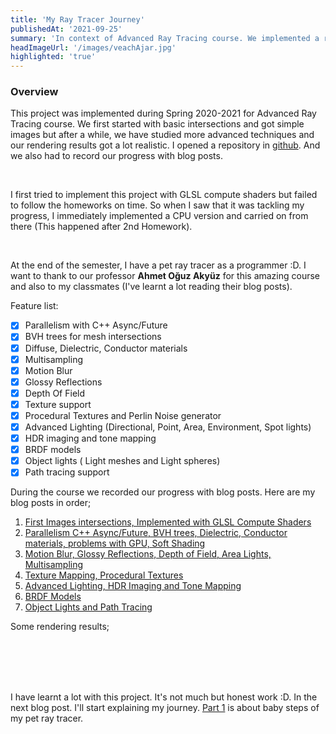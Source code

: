 ```yaml
---
title: 'My Ray Tracer Journey'
publishedAt: '2021-09-25'
summary: 'In context of Advanced Ray Tracing course. We implemented a ray tracer throughout the semester. It is implemented in C++ with a lot of interesting features. It can render some nice images :D'
headImageUrl: '/images/veachAjar.jpg'
highlighted: 'true'
---
```


### Overview

This project was implemented during Spring 2020-2021 for Advanced Ray Tracing course. 
We first started with basic intersections and got simple images but after a while, we 
have studied more advanced techniques and our rendering results got a lot realistic.
I opened a repository in [github](https://github.com/yatiyr/AdvancedRayTracerCPU). And 
we also had to record our progress with blog posts.

<br/>

I first tried to implement this project with GLSL compute shaders but failed to follow
the homeworks on time. So when I saw that it was tackling my progress, I immediately
implemented a CPU version and carried on from there (This happened after 2nd Homework).

<br/>

At the end of the semester, I have a pet ray tracer as a programmer :D. I want to thank
to our professor **Ahmet Oğuz Akyüz** for this amazing course and also to my classmates 
(I've learnt a lot reading their blog posts).

Feature list:

- [x] Parallelism with C++ Async/Future
- [x] BVH trees for mesh intersections
- [x] Diffuse, Dielectric, Conductor materials
- [x] Multisampling
- [x] Motion Blur
- [x] Glossy Reflections
- [x] Depth Of Field
- [x] Texture support
- [x] Procedural Textures and Perlin Noise generator
- [x] Advanced Lighting (Directional, Point, Area, Environment, Spot lights)
- [x] HDR imaging and tone mapping
- [x] BRDF models
- [x] Object lights ( Light meshes and Light spheres)   
- [x] Path tracing support

During the course we recorded our progress with blog posts. Here are my blog posts in order;

1. [First Images intersections, Implemented with GLSL Compute Shaders](/blog/my-ray-tracer-journey-2)
2. [Parallelism C++ Async/Future, BVH trees, Dielectric, Conductor materials, problems with GPU, Soft Shading](/blog/my-ray-tracer-journey-3)
3. [Motion Blur, Glossy Reflections, Depth of Field, Area Lights, Multisampling](/blog/my-ray-tracer-journey-4)
4. [Texture Mapping, Procedural Textures](/blog/my-ray-tracer-journey-5)
5. [Advanced Lighting, HDR Imaging and Tone Mapping](/blog/my-ray-tracer-journey-6)
6. [BRDF Models](/blog/my-ray-tracer-journey-7)
7. [Object Lights and Path Tracing](/blog/my-ray-tracer-journey-8)

Some rendering results;

<br/>

<ApiImage alt="DiffusePathTracingCornellbox" src="/images/diffusepathtracing-1.jpg" heigth="100%" width="100%" caption="Diffuse Path Tracing Cornellbox"/>

<br/>

<ApiImage alt="GlassPathTracingCornellbox" src="/images/glass_next_importance_russian_tonemapped-3.png" heigth="100%" width="100%" caption="Glass Path Tracing Cornellbox"/>

<br/>

<ApiImage alt="Leviating Dragon" src="/images/head_env_light_dragon_tonemapped-1.png" heigth="100%" width="100%" caption="Leviating Dragon - Kadir Cenk Alpay's scene"/>

<br/>

I have learnt a lot with this project. It's not much but honest work :D. In the next blog post. I'll start explaining my journey. [Part 1](/blog/my-ray-tracer-journey-2) is about baby steps of
my pet ray tracer.
